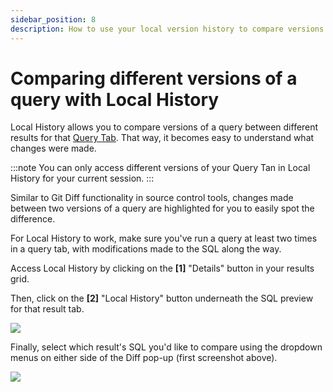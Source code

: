 ```yaml
---
sidebar_position: 8
description: How to use your local version history to compare versions of queries.
---
```


# Comparing different versions of a query with Local History

Local History allows you to compare versions of a query between different results for that [Query Tab](query-tabs.mdx). That way, it becomes easy to understand what changes were made.

:::note
You can only access different versions of your Query Tan in Local History for your current session.
:::

Similar to Git Diff functionality in source control tools, changes made between two versions of a query are highlighted for you to easily spot the difference.

For Local History to work, make sure you've run a query at least two times in a query tab, with modifications made to the SQL along the way.

Access Local History by clicking on the **\[1]** "Details" button in your results grid.

Then, click on the **\[2]** "Local History" button underneath the SQL preview for that result tab.

![](../../../static/img/superquery/image-51.png)

Finally, select which result's SQL you'd like to compare using the dropdown menus on either side of the Diff pop-up (first screenshot above).

![](../../../static/img/superquery/image-51.png)
